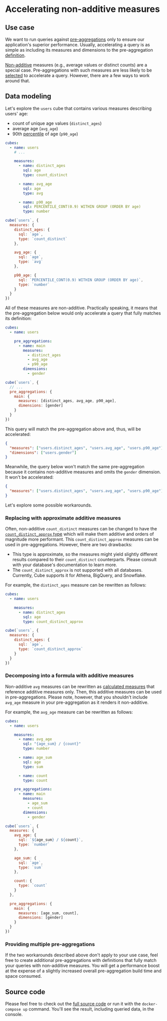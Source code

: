 # Accelerating non-additive measures

## Use case

We want to run queries against
[pre-aggregations](/product/caching#pre-aggregations) only to ensure our
application's superior performance. Usually, accelerating a query is as simple
as including its measures and dimensions to the pre-aggregation
[definition](/product/data-modeling/reference/pre-aggregations#measures).

[Non-additive](/product/caching/getting-started-pre-aggregations#ensuring-pre-aggregations-are-targeted-by-queries-non-additivity)
measures (e.g., average values or distinct counts) are a special case.
Pre-aggregations with such measures are less likely to be
[selected](/product/caching/getting-started-pre-aggregations#ensuring-pre-aggregations-are-targeted-by-queries-selecting-the-pre-aggregation)
to accelerate a query. However, there are a few ways to work around that.

## Data modeling

Let's explore the `users` cube that contains various measures describing users'
age:

- count of unique age values (`distinct_ages`)
- average age (`avg_age`)
- 90th [percentile][ref-percentile-recipe] of age (`p90_age`)

<CodeTabs>

```yaml
cubes:
  - name: users
    # ...

    measures:
      - name: distinct_ages
        sql: age
        type: count_distinct

      - name: avg_age
        sql: age
        type: avg

      - name: p90_age
        sql: PERCENTILE_CONT(0.9) WITHIN GROUP (ORDER BY age)
        type: number
```

```javascript
cube(`users`, {
  measures: {
    distinct_ages: {
      sql: `age`,
      type: `count_distinct`
    },

    avg_age: {
      sql: `age`,
      type: `avg`
    },

    p90_age: {
      sql: `PERCENTILE_CONT(0.9) WITHIN GROUP (ORDER BY age)`,
      type: `number`
    }
  }
})
```

</CodeTabs>

All of these measures are non-additive. Practically speaking, it means that the
pre-aggregation below would only accelerate a query that fully matches its
definition:

<CodeTabs>

```yaml
cubes:
  - name: users

    pre_aggregations:
      - name: main
        measures:
          - distinct_ages
          - avg_age
          - p90_age
        dimensions:
          - gender
```

```javascript
cube(`users`, {
  // ...
  pre_aggregations: {
    main: {
      measures: [distinct_ages, avg_age, p90_age],
      dimensions: [gender]
    }
  }
})
```

</CodeTabs>

This query will match the pre-aggregation above and, thus, will be accelerated:

```json
{
  "measures": ["users.distinct_ages", "users.avg_age", "users.p90_age"],
  "dimensions": ["users.gender"]
}
```

Meanwhile, the query below won't match the same pre-aggregation because it
contains non-additive measures and omits the `gender` dimension. It won't be
accelerated:

```json
{
  "measures": ["users.distinct_ages", "users.avg_age", "users.p90_age"]
}
```

Let's explore some possible workarounds.

### Replacing with approximate additive measures

Often, non-additive `count_distinct` measures can be changed to have the
[`count_distinct_approx` type](/product/data-modeling/reference/types-and-formats#count_distinct_approx)
which will make them additive and orders of magnitude more performant. This
`count_distinct_approx` measures can be used in pre-aggregations. However, there
are two drawbacks:

- This type is approximate, so the measures might yield slightly different
  results compared to their `count_distinct` counterparts. Please consult with
  your database's documentation to learn more.
- The `count_distinct_approx` is not supported with all databases. Currently,
  Cube supports it for Athena, BigQuery, and Snowflake.

For example, the `distinct_ages` measure can be rewritten as follows:

<CodeTabs>

```yaml
cubes:
  - name: users

    measures:
      - name: distinct_ages
        sql: age
        type: count_distinct_approx
```

```javascript
cube(`users`, {
  measures: {
    distinct_ages: {
      sql: `age`,
      type: `count_distinct_approx`
    }
  }
})
```

</CodeTabs>

### Decomposing into a formula with additive measures

Non-additive `avg` measures can be rewritten as [calculated measures][ref-calculated-measures]
that reference additive measures only. Then, this additive measures can be used
in pre-aggregations. Please note, however, that you shouldn't include `avg_age`
measure in your pre-aggregation as it renders it non-additive.

For example, the `avg_age` measure can be rewritten as follows:

<CodeTabs>

```yaml
cubes:
  - name: users

    measures:
      - name: avg_age
        sql: "{age_sum} / {count}"
        type: number

      - name: age_sum
        sql: age
        type: sum

      - name: count
        type: count

    pre_aggregations:
      - name: main
        measures:
          - age_sum
          - count
        dimensions:
          - gender
```

```javascript
cube(`users`, {
  measures: {
    avg_age: {
      sql: `${age_sum} / ${count}`,
      type: `number`
    },

    age_sum: {
      sql: `age`,
      type: `sum`
    },

    count: {
      type: `count`
    }
  },

  pre_aggregations: {
    main: {
      measures: [age_sum, count],
      dimensions: [gender]
    }
  }
})
```

</CodeTabs>

### Providing multiple pre-aggregations

If the two workarounds described above don't apply to your use case, feel free
to create additional pre-aggregations with definitions that fully match your
queries with non-additive measures. You will get a performance boost at the
expense of a slightly increased overall pre-aggregation build time and space
consumed.

## Source code

Please feel free to check out the
[full source code](https://github.com/cube-js/cube/tree/master/examples/recipes/non-additivity)
or run it with the `docker-compose up` command. You'll see the result, including
queried data, in the console.


[ref-percentile-recipe]: /product/data-modeling/recipes/percentiles
[ref-calculated-measures]: /product/data-modeling/concepts/calculated-members#calculated-measures